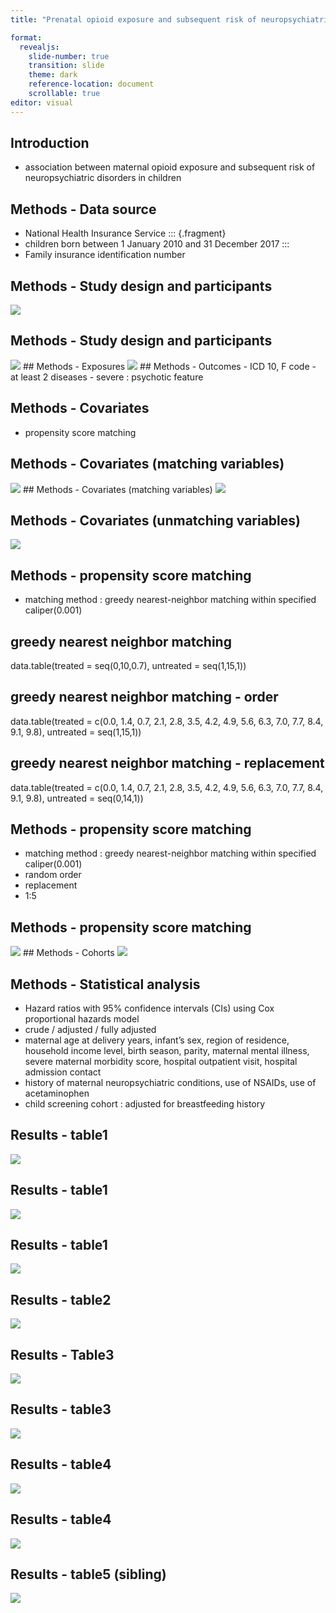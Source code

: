 ```yaml
---
title: "Prenatal opioid exposure and subsequent risk of neuropsychiatric disorders in children"

format: 
  revealjs:
    slide-number: true
    transition: slide
    theme: dark
    reference-location: document
    scrollable: true
editor: visual
---
```





## Introduction 

- association between maternal opioid exposure and 
subsequent risk of neuropsychiatric disorders in children


## Methods - Data source 

- National Health Insurance Service 
::: {.fragment}
- children born between 1 January 2010 and 31 December 2017
:::
- Family insurance identification number

## Methods - Study design and participants 

![](docs/BMJ/study population2.jpg)

## Methods - Study design and participants
![](/home/yjyoon/ShinyApps/journal-review/docs/BMJ/study population1.jpg)
## Methods - Exposures
![](/home/yjyoon/ShinyApps/journal-review/docs/BMJ/exposure1.jpg)
## Methods - Outcomes 
- ICD 10, F code
- at least 2 diseases
- severe : psychotic feature 


## Methods - Covariates 
- propensity score matching 

## Methods - Covariates (matching variables)
![](/home/yjyoon/ShinyApps/journal-review/docs/BMJ/covariates1.jpg)
## Methods - Covariates (matching variables)
![](/home/yjyoon/ShinyApps/journal-review/docs/BMJ/covariates2.jpg)

## Methods - Covariates (unmatching variables)
![](/home/yjyoon/ShinyApps/journal-review/docs/BMJ/covariates3.jpg)

## Methods - propensity score matching 
- matching method : greedy nearest-neighbor matching within specified caliper(0.001)

## greedy nearest neighbor matching 
data.table(treated = seq(0,10,0.7),
untreated = seq(1,15,1))

## greedy nearest neighbor matching - order 
data.table(treated = c(0.0, 1.4, 0.7, 2.1, 2.8, 3.5, 4.2, 4.9, 5.6, 6.3, 7.0, 7.7, 8.4, 9.1, 9.8),
untreated = seq(1,15,1))

## greedy nearest neighbor matching - replacement
data.table(treated = c(0.0, 1.4, 0.7, 2.1, 2.8, 3.5, 4.2, 4.9, 5.6, 6.3, 7.0, 7.7, 8.4, 9.1, 9.8),
untreated = seq(0,14,1))

## Methods - propensity score matching
- matching method : greedy nearest-neighbor matching within specified caliper(0.001)
- random order
- replacement
- 1:5 


## Methods - propensity score matching 
![](/home/yjyoon/ShinyApps/journal-review/docs/BMJ/matching1.jpg)
## Methods - Cohorts 
![](/home/yjyoon/ShinyApps/journal-review/docs/BMJ/study population1.jpg)

## Methods - Statistical analysis
-  Hazard ratios with 95% confidence intervals (CIs) using Cox proportional hazards model 
- crude / adjusted / fully adjusted 
- maternal age at delivery years, infant’s sex, region of residence, household income level, birth season, parity, maternal mental illness, severe maternal morbidity score, hospital outpatient visit, hospital admission contact  
- history of maternal neuropsychiatric conditions, use of NSAIDs, use of acetaminophen
- child screening cohort : adjusted for breastfeeding history

## Results - table1
![](/home/yjyoon/ShinyApps/journal-review/docs/BMJ/Table1.1jpg)

## Results - table1
![](/home/yjyoon/ShinyApps/journal-review/docs/BMJ/Table1.2.jpg)

## Results - table1
![](/home/yjyoon/ShinyApps/journal-review/docs/BMJ/Table1.3.jpg)

## Results - table2 
![](/home/yjyoon/ShinyApps/journal-review/docs/BMJ/Table2.jpg)

## Results - Table3
![](/home/yjyoon/ShinyApps/journal-review/docs/BMJ/Table3.jpg)

## Results - table3
![](/home/yjyoon/ShinyApps/journal-review/docs/BMJ/Table3.2.jpg)

## Results - table4
![](/home/yjyoon/ShinyApps/journal-review/docs/BMJ/Table4.1.jpg)

## Results - table4
![](/home/yjyoon/ShinyApps/journal-review/docs/BMJ/Table4.2.jpg)

## Results - table5 (sibling)
![](/home/yjyoon/ShinyApps/journal-review/docs/BMJ/Table5.jpg)

